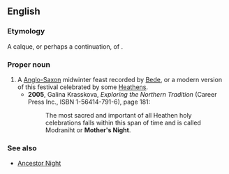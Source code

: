 ==English==

===Etymology===
A calque, or perhaps a continuation, of {{etyl|ang}} {{term|Modraniht|Mōdraniht|lang=ang}}.

===Proper noun===
{{en-proper noun}}

# A [[Anglo-Saxon]] midwinter feast recorded by [[w:Bede|Bede]], or a modern version of this festival celebrated by some [[Heathen]]s.
#* '''2005''', Galina Krasskova, ''Exploring the Northern Tradition'' (Career Press Inc., ISBN 1-56414-791-6), page 181:
#*: The most sacred and important of all Heathen holy celebrations falls within this span of time and is called Modraniht or '''Mother's Night'''.

===See also===
* [[Ancestor Night]]